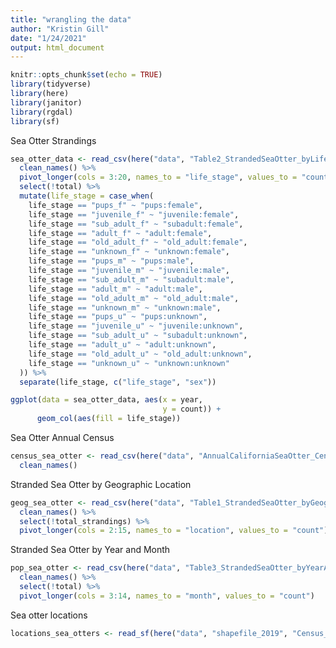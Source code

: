 ```yaml
---
title: "wrangling the data"
author: "Kristin Gill"
date: "1/24/2021"
output: html_document
---
```


```r
knitr::opts_chunk$set(echo = TRUE)
library(tidyverse)
library(here)
library(janitor)
library(rgdal)
library(sf)
```

Sea Otter Strandings
```r
sea_otter_data <- read_csv(here("data", "Table2_StrandedSeaOtter_byLifeStage_1985_2017.csv")) %>% 
  clean_names() %>% 
  pivot_longer(cols = 3:20, names_to = "life_stage", values_to = "count") %>% 
  select(!total) %>% 
  mutate(life_stage = case_when(
    life_stage == "pups_f" ~ "pups:female",
    life_stage == "juvenile_f" ~ "juvenile:female",
    life_stage == "sub_adult_f" ~ "subadult:female",
    life_stage == "adult_f" ~ "adult:female",
    life_stage == "old_adult_f" ~ "old_adult:female",
    life_stage == "unknown_f" ~ "unknown:female",
    life_stage == "pups_m" ~ "pups:male",
    life_stage == "juvenile_m" ~ "juvenile:male",
    life_stage == "sub_adult_m" ~ "subadult:male",
    life_stage == "adult_m" ~ "adult:male",
    life_stage == "old_adult_m" ~ "old_adult:male",
    life_stage == "unknown_m" ~ "unknown:male",
    life_stage == "pups_u" ~ "pups:unknown",
    life_stage == "juvenile_u" ~ "juvenile:unknown",
    life_stage == "sub_adult_u" ~ "subadult:unknown",
    life_stage == "adult_u" ~ "adult:unknown",
    life_stage == "old_adult_u" ~ "old_adult:unknown",
    life_stage == "unknown_u" ~ "unknown:unknown"
  )) %>% 
  separate(life_stage, c("life_stage", "sex"))

ggplot(data = sea_otter_data, aes(x = year,
                                  y = count)) +
      geom_col(aes(fill = life_stage))
```

Sea Otter Annual Census
```r
census_sea_otter <- read_csv(here("data", "AnnualCaliforniaSeaOtter_Census_summary_1985_2014.csv")) %>% 
  clean_names()
```

Stranded Sea Otter by Geographic Location
```r
geog_sea_otter <- read_csv(here("data", "Table1_StrandedSeaOtter_byGeographicAreas_1985_2017.csv")) %>% 
  clean_names() %>% 
  select(!total_strandings) %>% 
  pivot_longer(cols = 2:15, names_to = "location", values_to = "count")
```

Stranded Sea Otter by Year and Month
```r
pop_sea_otter <- read_csv(here("data", "Table3_StrandedSeaOtter_byYearAndMonth_1985_2017.csv")) %>% 
  clean_names() %>% 
  select(!total) %>% 
  pivot_longer(cols = 3:14, names_to = "month", values_to = "count")
```

Sea otter locations
```r
locations_sea_otters <- read_sf(here("data", "shapefile_2019", "Census_sum_2019.shp"))
```

